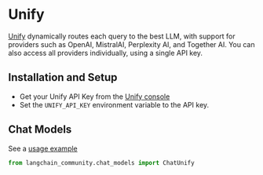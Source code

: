 # Unify
[Unify](https://docs.unify.ai/basics/welcome) dynamically routes each query to the best LLM, with support for providers such as OpenAI, MistralAI, Perplexity AI, and Together AI. You can also access all providers individually, using a single API key.


## Installation and Setup

- Get your Unify API Key from the [Unify console](https://console.unify.ai/)
- Set the `UNIFY_API_KEY` environment variable to the API key.

## Chat Models
See a [usage example](https://python.langchain.com/docs/integrations/chat/unify)


```python
from langchain_community.chat_models import ChatUnify
```
